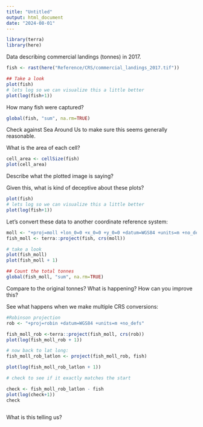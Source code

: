 ```yaml
---
title: "Untitled"
output: html_document
date: "2024-08-01"
---
```


```r

library(terra)
library(here)

```

Data describing commercial landings (tonnes) in 2017.
```r
fish <- rast(here("Reference/CRS/commercial_landings_2017.tif"))

## Take a look
plot(fish)
# lets log so we can visualize this a little better
plot(log(fish+1))
```

How many fish were captured?
```r
global(fish, "sum", na.rm=TRUE)

```
Check against Sea Around Us to make sure this seems generally reasonable.

What is the area of each cell?
```r
cell_area <- cellSize(fish)
plot(cell_area)
```
Describe what the plotted image is saying?

Given this, what is kind of deceptive about these plots?
```r
plot(fish)
# lets log so we can visualize this a little better
plot(log(fish+1))

```

Let's convert these data to another coordinate reference system:
```r
moll <- "+proj=moll +lon_0=0 +x_0=0 +y_0=0 +datum=WGS84 +units=m +no_defs"
fish_moll <- terra::project(fish, crs(moll))

# take a look
plot(fish_moll)
plot(fish_moll + 1)

## Count the total tonnes
global(fish_moll, "sum", na.rm=TRUE)


```

Compare to the original tonnes? What is happening? How can you improve this?

See what happens when we make multiple CRS conversions:

```r
#Robinson projection
rob <- "+proj=robin +datum=WGS84 +units=m +no_defs"

fish_moll_rob <-terra::project(fish_moll, crs(rob))
plot(log(fish_moll_rob + 1))

# now back to lat long:
fish_moll_rob_latlon <- project(fish_moll_rob, fish)

plot(log(fish_moll_rob_latlon + 1))

# check to see if it exactly matches the start

check <- fish_moll_rob_latlon - fish
plot(log(check+1))
check



```

What is this telling us?